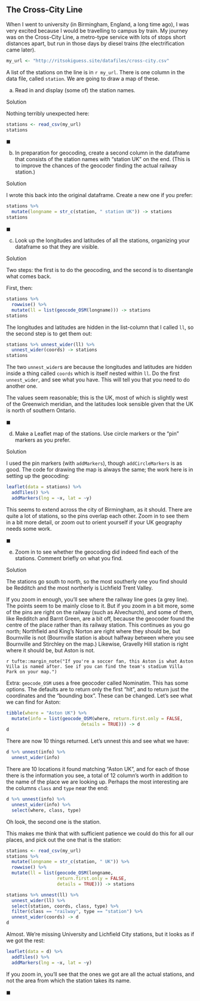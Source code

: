 ## The Cross-City Line

When I went to university (in Birmingham, England, a long time ago), I was very excited because I would be travelling to campus by train. My journey was on the Cross-City Line, a metro-type service with lots of stops short distances apart, but run in those days by diesel trains (the electrification came later). 

```r
my_url <- "http://ritsokiguess.site/datafiles/cross-city.csv"
```


A list of the stations on the line is in `r my_url`. There is one column in the data file, called `station`. We are going to draw a map of these.

(a) Read in and display (some of) the station names.

Solution

Nothing terribly unexpected here:

```r
stations <- read_csv(my_url)
stations
```

$\blacksquare$

(b) In preparation for geocoding, create a second column in the dataframe that consists of the station names with "station UK" on the end. (This is to improve the chances of the geocoder finding the actual railway station.)

Solution

I wrote this back into the original dataframe. Create a new one if you prefer:

```r
stations %>% 
  mutate(longname = str_c(station, " station UK")) -> stations
stations
```

$\blacksquare$

(c) Look up the longitudes and latitudes of all the stations, organizing your dataframe so that they are visible.

Solution

Two steps: the first is to do the geocoding, and the second is to disentangle what comes back.

First, then:

```r
stations %>% 
  rowwise() %>% 
  mutate(ll = list(geocode_OSM(longname))) -> stations
stations
```

The longitudes and latitudes are hidden in the list-column that I called `ll`, so the second step is to get them out:

```r
stations %>% unnest_wider(ll) %>% 
  unnest_wider(coords) -> stations
stations
```

The two `unnest_wider`s are because the longitudes and latitudes are hidden inside a thing called `coords` which is itself nested within `ll`. Do the first `unnest_wider`, and see what you have. This will tell you that you need to do another one. 

The values seem reasonable; this is the UK, most of which is slightly west of the Greenwich meridian, and the latitudes look sensible given that the UK is north of southern Ontario.

$\blacksquare$

(d) Make a Leaflet map of the stations. Use circle markers or the "pin" markers as you prefer.


Solution

I used the pin markers (with `addMarkers`), though `addCircleMarkers` is as good. The code for drawing the map is always the same; the work here is in setting up the geocoding:

```r
leaflet(data = stations) %>% 
  addTiles() %>% 
  addMarkers(lng = ~x, lat = ~y)
```

This seems to extend across the city of Birmingham, as it should. There are quite a lot of stations, so the pins overlap each other. Zoom in to see them in a bit more detail, or zoom out to orient yourself if your UK geography needs some work.

$\blacksquare$

(e) Zoom in to see whether the geocoding did indeed find each of the stations. Comment briefly on what you find.

Solution

The stations go south to north, so the most southerly one you find should be Redditch and the most northerly is Lichfield Trent Valley. 

If you zoom in enough, you'll see where the railway line goes (a grey line). The points seem to be mainly close to it. But if you zoom in a bit more, some of the pins are right on the railway (such as Alvechurch), and some of them, like Redditch and Barnt Green, are a bit off, because the geocoder found the centre of the place rather than its railway station. This continues as you go north; Northfield and King's Norton are right where they should be, but Bournville is not (Bournville station is about halfway between where you see Bournville and Stirchley on the map.) Likewise, Gravelly Hill station is right where it should be, but Aston is not. 

`r tufte::margin_note("If you're a soccer fan, this Aston is what Aston Villa is named after. See if you can find the team's stadium Villa Park on your map.")`

Extra: `geocode_OSM` uses a free geocoder called Nominatim. This has some options. The defaults are to return only the first "hit", and to return just the coordinates and the "bounding box". These can be changed. Let's see what we can find for Aston:

```r
tibble(where = "Aston UK") %>% 
  mutate(info = list(geocode_OSM(where, return.first.only = FALSE,
                            details = TRUE))) -> d
d         
```
There are now 10 things returned. Let's unnest this and see what we have:

```r
d %>% unnest(info) %>% 
  unnest_wider(info)
```

There are 10 locations it found matching "Aston UK", and for each of those there is the information you see, a total of 12 column's worth in addition to the name of the place we are looking up. Perhaps the most interesting are the columns `class` and `type` near the end:

```r
d %>% unnest(info) %>% 
  unnest_wider(info) %>% 
  select(where, class, type)

```

Oh look, the second one is the station. 

This makes me think that with sufficient patience we could do this for all our places, and pick out the one that is the station:

```r
stations <- read_csv(my_url)
stations %>% 
  mutate(longname = str_c(station, " UK")) %>% 
  rowwise() %>% 
  mutate(ll = list(geocode_OSM(longname, 
                   return.first.only = FALSE,
                   details = TRUE))) -> stations
```


```r
stations %>% unnest(ll) %>% 
  unnest_wider(ll) %>% 
  select(station, coords, class, type) %>% 
  filter(class == "railway", type == "station") %>% 
  unnest_wider(coords) -> d
d
```

Almost. We're missing University and Lichfield City stations, but it looks as if we got the rest:

```r
leaflet(data = d) %>% 
  addTiles() %>% 
  addMarkers(lng = ~x, lat = ~y)
```

If you zoom in, you'll see that the ones we got are all the actual stations, and not the area from which the station takes its name.

$\blacksquare$

